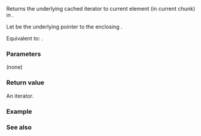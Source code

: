 {{cpp/ranges/chunk_view/inner_iterator/title|base}}
{{cpp/ranges/chunk_view/navbar}}

{{ddcl|since=c++23|1=
constexpr const ranges::iterator_t&lt;V&gt;&amp; base() const &amp;;
}}

Returns the underlying cached iterator to current element (in current chunk) in {{tt|chunk_view}}.

Let {{rlpi|/#Data members|parent_}} be the underlying pointer to the enclosing {{tt|chunk_view}}.

Equivalent to: {{box|{{c/core|return *}}{{rlpi|/#Data members|parent_}}{{c/core|-&gt;}}{{lti|cpp/ranges/chunk_view#Data members|current_;}}}}.

===Parameters===
(none)

===Return value===
An iterator.

===Example===
{{example
|code=
|output=
}}

===See also===
{{dsc begin}}
{{dsc mem fun|cpp/ranges/chunk_view/inner_iterator/operator*|accesses the element|notes={{mark c++23}}}}
{{dsc end}}

{{langlinks|de|es|ja|ru|zh}}